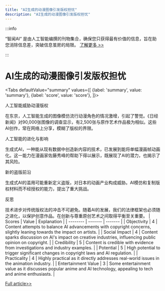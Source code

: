 ```yaml
---
title: "AI生成的动漫图像引发版权担忧"
description: "AI生成的动漫图像引发版权担忧"
---
```



:::info

“智闻AI“ 是由人工智能编撰的刊物集合，确保您只获得最有价值的信息，旨在助您消除信息差，突破信息茧房的局限。  [了解更多 >>](/)

:::

# AI生成的动漫图像引发版权担忧


<Tabs
	defaultValue="summary"
	values={[
	{label: 'summary', value: 'summary'},
	{label: 'score', value: 'score'},
]}>
<TabItem value="summary">


人工智能威胁动漫版权

在东京，人工智能生成的图像模仿流行动漫角色的情况激增，引起了警觉。《日经新闻》对90,000张图像的调查显示，有2,500张与原作艺术作品极为相似。这些AI创作，常在网络上分享，模糊了版权的界限。

人工智能的进化与影响

生成式AI，一种能从现有数据中创造新内容的技术，已发展到能将单幅漫画帧动画化。这一能力在漫画家佐藤秀峰的帮助下得以展示，既展现了AI的潜力，也揭示了其风险。

新的盗版前沿

生成式AI的滥用可能重新定义盗版，对日本的动画产业构成威胁。AI模仿和复制版权材料而不经授权的能力，提出了重大挑战。

反思

技术进步对传统版权法的冲击不可避免。随着AI的发展，我们的法律框架也必须随之进化，以保护创意作品。在创新与尊重原创艺术之间取得平衡至关重要。
</TabItem>
<TabItem value="score">
	| Scores     | Value   | Explanation |
	| -------- | ------- | ------- |
	| Objectivity  | 4    | Content attempts to balance AI advancements with copyright concerns, slightly leaning towards the impact on artists.    |
	| Social Impact | 4     | Content sparks discussion on AI's impact on creative industries, influencing public opinion on copyright.    |
	| Credibility    | 5    | Content is credible with evidence from investigations and industry examples.    |
	| Potential    | 5    | High potential to trigger significant changes in copyright laws and AI regulation.    |
	| Practicality    | 4    | Highly practical as it directly addresses real-world issues in the animation industry.    |
	| Entertainment Value    | 3    | Some entertainment value as it discusses popular anime and AI technology, appealing to tech and anime enthusiasts.    |
</TabItem>
</Tabs>

[Full article>>](https://asia.nikkei.com/Business/Technology/NIKKEI-Film-Japanese-anime-vs.-generative-AI)

